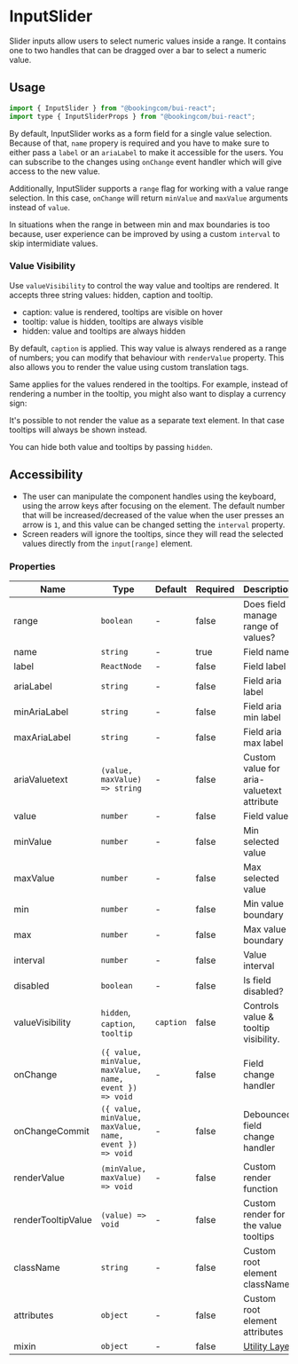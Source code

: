 # InputSlider

<Featured>
  Slider inputs allow users to select numeric values inside a range. It contains
  one to two handles that can be dragged over a bar to select a numeric value.
</Featured>

<Grid>
  <CrossLink
    title="InputSlider"
    type="documentation"
    text="Learn more about the InputSlider utility design anatomy and best-practices."
    section="Design documentation"
    href="https://design.booking.com/article/bui/components/elements/input-slider/"
    target="_blank"
  />
</Grid>

## Usage

```jsx
import { InputSlider } from "@bookingcom/bui-react";
import type { InputSliderProps } from "@bookingcom/bui-react";
```

By default, InputSlider works as a form field for a single value selection.
Because of that, `name` propery is required and you have to make sure to either pass a `label` or an `ariaLabel` to make it accessible for the users.
You can subscribe to the changes using `onChange` event handler which will give access to the new value.

<Example name="default" />

Additionally, InputSlider supports a `range` flag for working with a value range selection.
In this case, `onChange` will return `minValue` and `maxValue` arguments instead of `value`.

<Example name="range" />

In situations when the range in between min and max boundaries is too because, user experience can be improved by using a custom `interval` to skip intermidiate values.

<Example name="interval" />

### Value Visibility

Use `valueVisibility` to control the way value and tooltips are rendered. It accepts three string values: hidden, caption and tooltip.

- caption: value is rendered, tooltips are visible on hover
- tooltip: value is hidden, tooltips are always visible
- hidden: value and tooltips are always hidden

By default, `caption` is applied. This way value is always rendered as a range of numbers; you can modify that behaviour with `renderValue` property.
This also allows you to render the value using custom translation tags.

<Example name="valueRender" />

Same applies for the values rendered in the tooltips.
For example, instead of rendering a number in the tooltip, you might also want to display a currency sign:

<Example name="tooltipRender" />

It's possible to not render the value as a separate text element.
In that case tooltips will always be shown instead.

<Example name="tooltipsOnly" />

You can hide both value and tooltips by passing `hidden`.

<Example name="hidden" />

## Accessibility

- The user can manipulate the component handles using the keyboard, using the arrow keys after focusing on the element. The default number that will be increased/decreased of the value when the user presses an arrow is `1`, and this value can be changed setting the `interval` property.
- Screen readers will ignore the tooltips, since they will read the selected values directly from the `input[range]` element.

### Properties

| Name               | Type                                                   | Default   | Required | Description                                                                                                    |
| ------------------ | ------------------------------------------------------ | --------- | -------- | -------------------------------------------------------------------------------------------------------------- |
| range              | `boolean`                                              | -         | false    | Does field manage range of values?                                                                             |
| name               | `string`                                               | -         | true     | Field name                                                                                                     |
| label              | `ReactNode`                                            | -         | false    | Field label                                                                                                    |
| ariaLabel          | `string`                                               | -         | false    | Field aria label                                                                                               |
| minAriaLabel       | `string`                                               | -         | false    | Field aria min label                                                                                           |
| maxAriaLabel       | `string`                                               | -         | false    | Field aria max label                                                                                           |
| ariaValuetext      | `(value, maxValue) => string`                          | -         | false    | Custom value for aria-valuetext attribute                                                                      |
| value              | `number`                                               | -         | false    | Field value                                                                                                    |
| minValue           | `number`                                               | -         | false    | Min selected value                                                                                             |
| maxValue           | `number`                                               | -         | false    | Max selected value                                                                                             |
| min                | `number`                                               | -         | false    | Min value boundary                                                                                             |
| max                | `number`                                               | -         | false    | Max value boundary                                                                                             |
| interval           | `number`                                               | -         | false    | Value interval                                                                                                 |
| disabled           | `boolean`                                              | -         | false    | Is field disabled?                                                                                             |
| valueVisibility    | `hidden`, `caption`, `tooltip`                         | `caption` | false    | Controls value & tooltip visibility.                                                                           |
| onChange           | `({ value, minValue, maxValue, name, event }) => void` | -         | false    | Field change handler                                                                                           |
| onChangeCommit     | `({ value, minValue, maxValue, name, event }) => void` | -         | false    | Debounced field change handler                                                                                 |
| renderValue        | `(minValue, maxValue) => void`                         | -         | false    | Custom render function                                                                                         |
| renderTooltipValue | `(value) => void`                                      | -         | false    | Custom render for the value tooltips                                                                           |
| className          | `string`                                               | -         | false    | Custom root element className                                                                                  |
| attributes         | `object`                                               | -         | false    | Custom root element attributes                                                                                 |
| mixin                | `object`                                               | -         | false    | [Utility Layer](?page=Getting%2520started%252FDevelopment%252FComponents&view=documentation#BUI-Utility-Layer) |
